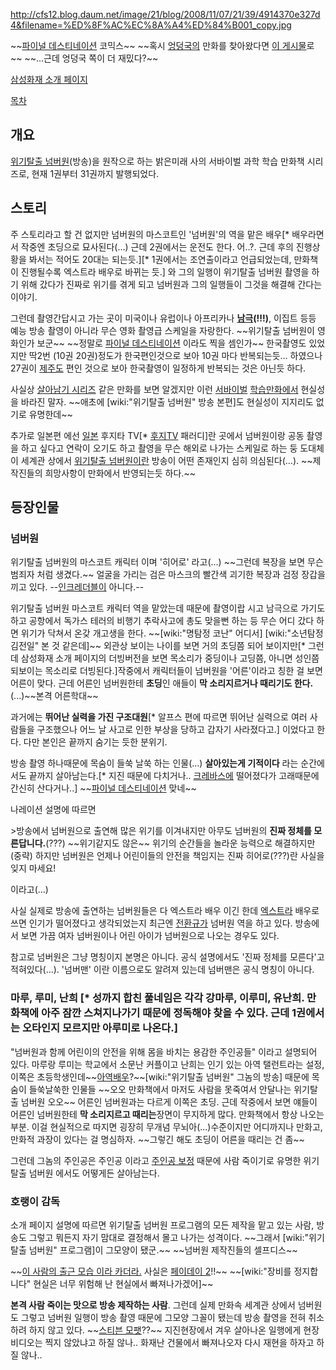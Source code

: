 http://cfs12.blog.daum.net/image/21/blog/2008/11/07/21/39/4914370e327d4&filename=%ED%8F%AC%EC%8A%A4%ED%84%B001_copy.jpg

~~[[파이널 데스티네이션]] 코믹스~~
~~혹시 [[엉덩국]]의 만화를 찾아왔다면 [http://blog.naver.com/undernation/130142963155 이 게시물]로~~ ~~...근데 엉덩국 쪽이 더 재밌다?~~

[http://www.samsungfire.com/other/safety/no1/safety_no1_01.html 삼성화재 소개 페이지]

[[목차]]
== 개요 ==
[[위기탈출 넘버원]](방송)을 원작으로 하는 밝은미래 사의 서바이벌 과학 학습 만화책 시리즈로, 현재 1권부터 31권까지 발행되었다.

== 스토리 ==
주 스토리라고 할 건 없지만 넘버원의 마스코트인 '넘버원'의 역을 맡은 배우[* 배우라면서 작중엔 초딩으로 묘사된다(…) 근데 2권에서는 운전도 한다. 어..?. 근데 후의 진행상황을 봐서는 적어도 20대는 되는듯.][* 1권에서는 조연출이라고 언급되었는데, 만화책이 진행될수록 엑스트라 배우로 바뀌는 듯.] 와 그의 일행이 위기탈출 넘버원 촬영을 하기 위해 갔다가 진짜로 위기를 겪게 되고 넘버원과 그의 일행들이 그것을 해결해 간다는 이야기.

그런데 촬영간답시고 가는 곳이 미국이나 유럽이나 아프리카나 '''[[남극]](!!!)''', 이집트 등등 예능 방송 촬영이 아니라 무슨 영화 촬영급 스케일을 자랑한다. ~~위기탈출 넘버원이 영화인가 보군~~ ~~정말로 [[파이널 데스티네이션]] 이라도 찍을 셈인가~~ 한국촬영도 있었지만 딱2번 (10권 20권)정도가 한국편인것으로 보아 10권 마다 반복되는듯... 하였으나 27권이 [[제주도]] 편인 것으로 보아 한국촬영이 일정하게 반복되는 것은 아닌듯 하다.

사실상 [[살아남기 시리즈]] 같은 만화를 보면 알겠지만 이런 [[서바이벌]] [[학습만화]]에서 현실성을 바라진 말자. ~~애초에 [wiki:"위기탈출 넘버원" 방송 본편]도 현실성이 지지리도 없기로 유명한데~~

추가로 일본편 에선 [[일본]] 후지타 TV[* [[후지TV]] 패러디]란 곳에서 넘버원이랑 공동 촬영을 하고 싶다고 연락이 오기도 하고 촬영을 무슨 해외로 나가는 스케일로 하는 둥 도대체 이 세계관 상에서 [[위기탈출 넘버원]]이란 방송이 어떤 존재인지 심히 의심된다(…). ~~제작진들의 희망사항이 만화에서 반영되는듯 하다.~~

== 등장인물 ==
=== 넘버원 ===
위기탈출 넘버원의 마스코트 캐릭터 이며 '히어로' 라고(…) ~~그런데 복장을 보면 무슨 범죄자 처럼 생겼다.~~ 얼굴을 가리는 검은 마스크의 빨간색 괴기한 복장과 검정 장갑을 끼고 있다. --[[인크레더블]]이 아니다.--

위기탈출 넘버원 마스코트 캐릭터 역을 맡았는데 때문에 촬영이랍 시고 남극으로 가기도 하고 공항에서 독가스 테러의 비행기 추락사고에 총도 맞을뻔 하는 등 무슨 어디 갔다 하면 위기가 닥쳐서 온갖 개고생을 한다. ~~[wiki:"명탐정 코난" 어디서] [wiki:"소년탐정 김전일" 본 것 같은데]~~ 외관상 보이는 나이를 보면 거의 초딩쯤 되어 보이지만[* 그런데 삼성화재 소개 페이지의 더빙버전을 보면 목소리가 중딩이나 고딩쯤, 아니면 성인쯤 되보이는 목소리로 더빙된다.]작중에서 캐릭터들이 넘버원을 '어른'이라고 칭한 걸 보면 어른이 맞다. 근데 어른인 넘버원한테 '''초딩'''인 애들이 '''막 소리지르거나 때리기도 한다.'''(...)~~본격 어른학대~~ 

과거에는 '''뛰어난 실력을 가진 구조대원'''[* 알프스 편에 따르면 뛰어난 실력으로 여러 사람들을 구조했으나 어느 날 사고로 인한 부상을 당하고 갑자기 사라졌다고.] 이었다고 한다. 다만 본인은 끝까지 숨기는 듯한 분위기.

방송 촬영 하나때문에 목숨이 들쑥 날쑥 하는 인물(…) '''살아있는게 기적이다''' 라는 순간에서도 끝까지 살아남는다.[* 지진 때문에 다치거나.. [[크레바스]]에 떨어졌다가 고래때문에 간신히 산다거나..] ~~[[파이널 데스티네이션]] 맞네~~

나레이션 설명에 따르면

>방송에서 넘버원으로 출연해 많은 위기를 이겨내지만 아무도 넘버원의 '''진짜 정체를 모른답니다.'''(???) ~~위기같지도 않은~~ 위기의 순간들을 놀라운 능력으로 해결하지만 (중략) 하지만 넘버원은 언제나 어린이들의 안전을 책임지는 진짜 히어로(???)란 사실을 잊지 마세요!

이라고(…)

사실 실제로 방송에 출연하는 넘버원들은 다 엑스트라 배우 이긴 한데 [[엑스트라]] 배우로 쓰면 인기가 떨어졌다고 생각되었는지 최근엔 [[전환규]]가 넘버원 역을 하고 있다. 방송에서 보면 가끔 여자 넘버원이나 어린 아이가 넘버원으로 나오는 경우도 있다.

참고로 넘버원은 그냥 명칭이지 본명은 아니다. 공식 설명에서도 '진짜 정체를 모른다'고 적혀있다(…). '넘버맨' 이란 이름으로도 알려져 있는데 넘버맨은 공식 명칭이 아니다.
=== 마루, 루미, 난희 [* 성까지 합친 풀네임은 각각 강마루, 이루미, 유난희. 만화책에 아주 잠깐 스쳐지나가기 때문에 정독해야 찾을 수 있다. 근데 1권에서는 오타인지 모르지만 '''아'''루미로 나온다.] ===
"넘버원과 함께 어린이의 안전을 위해 몸을 바치는 용감한 주인공들" 이라고 설명되어 있다. 마루랑 루미는 학교에서 소문난 커플이고 난희는 인기 있는 아역 탤런트라는 설정, 이쪽은 초등학생인데~~[[아역배우]]?~~[wiki:"위기탈출 넘버원" 그놈의 방송] 때문에 목숨이 들쑥날쑥한 인물들 ~~오오 만화책에서 마저도 사람을 못죽여서 안달나는 위기탈출 넘버원 오오~~
어른인 넘버원과는 다르게 이쪽은 초딩. 근데 작중에서 보면 얘들이 어른인 넘버원한테 '''막 소리지르고 때리는'''장면이 무지하게 많다. 만화책에서 항상 나오는 부분. 이걸 현실적으로 따지면 굉장히 무개념 무뇌아(...)수준이지만 어디까지나 만화고, 만화적 과장이 있다는 걸 명심하자. ~~그렇긴 해도 초딩이 어른을 때리는 건 좀~~

그런데 그놈의 주인공은 주인공 이라고 [[주인공 보정]] 때문에 사람 죽이기로 유명한 위기탈출 넘버원 에서도 어떻게든 살아남는다.

=== 호랭이 감독 ===
소개 페이지 설명에 따르면 위기탈출 넘버원 프로그램의 모든 제작을 맡고 있는 사람, 방송도 그렇고 뭐든지 자기 맘대로 결정해서 몰고 나가는 성격이다. ~~그래서 [wiki:"위기탈출 넘버원" 프로그램]이 그모양이 됐군.~~ ~~넘버원 제작진들의 셀프디스~~

~~[http://blog.naver.com/wonho1999/60165048759 이 사람의 출근 모습 이라 카더라.] 사실은 [[페이데이 2]]!!~~ ~~[wiki:"장비를 정지합니다" 현실은 너무 위험해 난 현실에서 빠져나가겠어]~~

'''본격 사람 죽이는 맛으로 방송 제작하는 사람'''. 그런데 실제 만화속 세계관 상에서 넘버원도 그렇고 넘버원 일행이 방송 촬영 때문에 그모양 그꼴이 됐는데 방송 촬영을 전혀 취소하려 하지 않고 있다. ~~[[스티븐 모팻]]??~~ 지진현장에서 겨우 살아나온 일행에게 현장 비디오는 찍지 않았냐고 하질 않나.. 화재난 건물에서 빠져나오자 다시 재현을 하자고 하질 않나.. 
